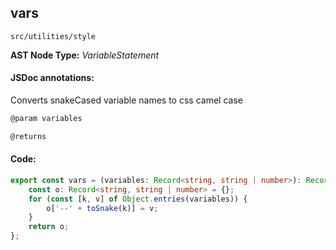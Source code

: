 
<Meta title="src/utilities/style" />

## vars
`src/utilities/style`

**AST Node Type:** *VariableStatement*

#### JSDoc annotations:

Converts snakeCased variable names to css camel case

```bash
@param variables

@returns
```

#### Code:

```ts
export const vars = (variables: Record<string, string | number>): Record<string, string | number> => {
    const o: Record<string, string | number> = {};
    for (const [k, v] of Object.entries(variables)) {
        o['--' + toSnake(k)] = v;
    }
    return o;
};

```

